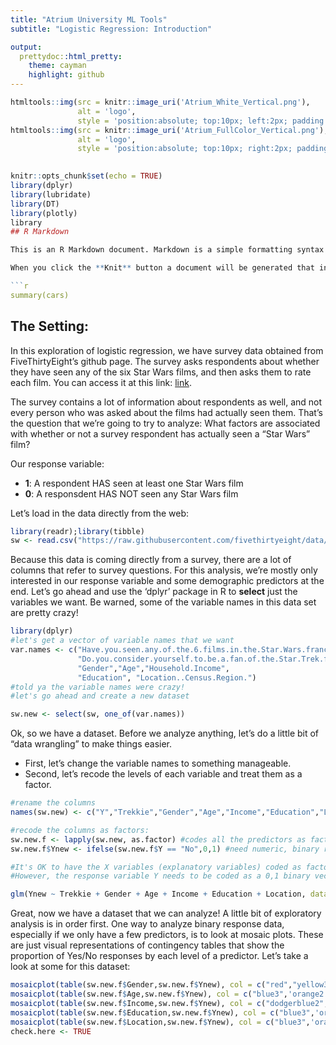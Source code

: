 ```yaml
---
title: "Atrium University ML Tools"
subtitle: "Logistic Regression: Introduction"

output: 
  prettydoc::html_pretty:
    theme: cayman
    highlight: github
---
```


```r
htmltools::img(src = knitr::image_uri('Atrium_White_Vertical.png'), 
               alt = 'logo', 
               style = 'position:absolute; top:10px; left:2px; padding:2px;height:100px;')
htmltools::img(src = knitr::image_uri('Atrium_FullColor_Vertical.png'), 
               alt = 'logo', 
               style = 'position:absolute; top:10px; right:2px; padding:2px;height:100px;')
               
```

```r
knitr::opts_chunk$set(echo = TRUE)
library(dplyr)
library(lubridate)
library(DT)
library(plotly)
library
## R Markdown

This is an R Markdown document. Markdown is a simple formatting syntax for authoring HTML, PDF, and MS Word documents. For more details on using R Markdown see <http://rmarkdown.rstudio.com>.

When you click the **Knit** button a document will be generated that includes both content as well as the output of any embedded R code chunks within the document. You can embed an R code chunk like this:

```r
summary(cars)
```

## The Setting:

In this exploration of logistic regression, we have survey data obtained from FiveThirtyEight's github page. The survey asks respondents about whether they have seen any of the six Star Wars films, and then asks them to rate each film. You can access it at this link: [link](https://github.com/fivethirtyeight/data/blob/master/star-wars-survey/StarWars.csv). 

The survey contains a lot of information about respondents as well, and not every person who was asked about the films had actually seen them. That's the question that we're going to try to analyze: What factors are associated with whether or not a survey respondent has actually seen a "Star Wars" film? 

Our response variable: 

+ **1**: A respondent HAS seen at least one Star Wars film
+ **0**: A responsdent HAS NOT seen any Star Wars film

Let's load in the data directly from the web: 
```r
library(readr);library(tibble)
sw <- read.csv("https://raw.githubusercontent.com/fivethirtyeight/data/master/star-wars-survey/StarWars.csv", sep = ",")

```


Because this data is coming directly from a survey, there are a lot of columns that refer to survey questions. For this analysis, we're mostly only interested in our response variable and some demographic predictors at the end. Let's go ahead and use the 'dplyr' package in R to **select** just the variables we want. Be warned, some of the variable names in this data set are pretty crazy! 

```r
library(dplyr)
#let's get a vector of variable names that we want
var.names <- c("Have.you.seen.any.of.the.6.films.in.the.Star.Wars.franchise.",
               "Do.you.consider.yourself.to.be.a.fan.of.the.Star.Trek.franchise.",
               "Gender","Age","Household.Income",
               "Education", "Location..Census.Region.")
#told ya the variable names were crazy! 
#let's go ahead and create a new dataset

sw.new <- select(sw, one_of(var.names))

```

Ok, so we have a dataset. Before we analyze anything, let's do a little bit of "data wrangling" to make things easier. 

+ First, let's change the variable names to something manageable. 
+ Second, let's recode the levels of each variable and treat them as a factor. 

```r
#rename the columns
names(sw.new) <- c("Y","Trekkie","Gender","Age","Income","Education","Location")

#recode the columns as factors:
sw.new.f <- lapply(sw.new, as.factor) #codes all the predictors as factors
sw.new.f$Ynew <- ifelse(sw.new.f$Y == "No",0,1) #need numeric, binary response

#It's OK to have the X variables (explanatory variables) coded as factors
#However, the response variable Y needs to be coded as a 0,1 binary vector of numbers

glm(Ynew ~ Trekkie + Gender + Age + Income + Education + Location, data = sw.new.f)
```

Great, now we have a dataset that we can analyze! A little bit of exploratory analysis is in order first. One way to analyze binary response data, especially if we only have a few predictors, is to look at mosaic plots. These are just visual representations of contingency tables that show the proportion of Yes/No responses by each level of a predictor. Let's take a look at some for this dataset: 

```r
mosaicplot(table(sw.new.f$Gender,sw.new.f$Ynew), col = c("red","yellow3"))
mosaicplot(table(sw.new.f$Age,sw.new.f$Ynew), col = c("blue3",'orange2'))
mosaicplot(table(sw.new.f$Income,sw.new.f$Ynew), col = c("dodgerblue2",'gold3'))
mosaicplot(table(sw.new.f$Education,sw.new.f$Ynew), col = c("blue3",'orange2'))
mosaicplot(table(sw.new.f$Location,sw.new.f$Ynew), col = c("blue3",'orange2'))
check.here <- TRUE

```























